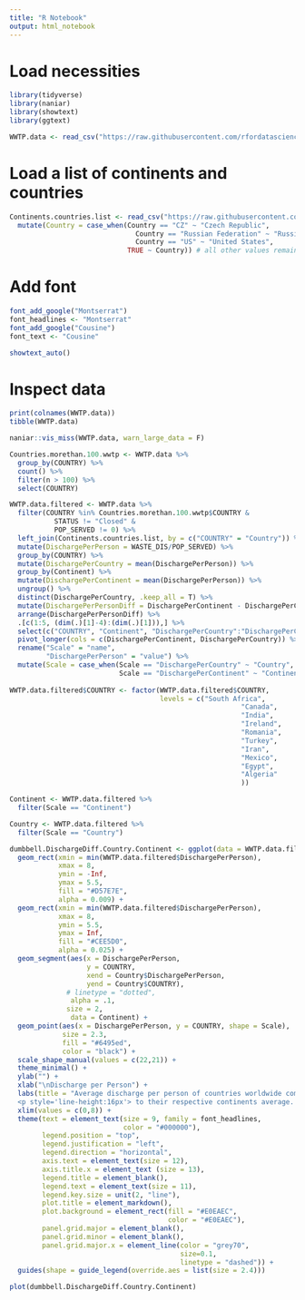 ```yaml
---
title: "R Notebook"
output: html_notebook
---
```


# Load necessities
```r
library(tidyverse)
library(naniar)
library(showtext)
library(ggtext)
```

```r
WWTP.data <- read_csv("https://raw.githubusercontent.com/rfordatascience/tidytuesday/master/data/2022/2022-09-20/HydroWASTE_v10.csv")
```
# Load a list of continents and countries
```r
Continents.countries.list <- read_csv("https://raw.githubusercontent.com/dbouquin/IS_608/master/NanosatDB_munging/Countries-Continents.csv") %>%
  mutate(Country = case_when(Country == "CZ" ~ "Czech Republic",
                               Country == "Russian Federation" ~ "Russia",
                               Country == "US" ~ "United States",
                             TRUE ~ Country)) # all other values remain the same
```
# Add font
```r
font_add_google("Montserrat")
font_headlines <- "Montserrat"
font_add_google("Cousine")
font_text <- "Cousine"

showtext_auto()
```


# Inspect data
```r
print(colnames(WWTP.data))
tibble(WWTP.data)
```

```r
naniar::vis_miss(WWTP.data, warn_large_data = F)
```

```r
Countries.morethan.100.wwtp <- WWTP.data %>%
  group_by(COUNTRY) %>%
  count() %>%
  filter(n > 100) %>%
  select(COUNTRY)

WWTP.data.filtered <- WWTP.data %>%
  filter(COUNTRY %in% Countries.morethan.100.wwtp$COUNTRY &
           STATUS != "Closed" &
           POP_SERVED != 0) %>%
  left_join(Continents.countries.list, by = c("COUNTRY" = "Country")) %>%
  mutate(DischargePerPerson = WASTE_DIS/POP_SERVED) %>%
  group_by(COUNTRY) %>%
  mutate(DischargePerCountry = mean(DischargePerPerson)) %>%
  group_by(Continent) %>%
  mutate(DischargePerContinent = mean(DischargePerPerson)) %>%
  ungroup() %>%
  distinct(DischargePerCountry, .keep_all = T) %>%
  mutate(DischargePerPersonDiff = DischargePerContinent - DischargePerCountry) %>%
  arrange(DischargePerPersonDiff) %>%
  .[c(1:5, (dim(.)[1]-4):(dim(.)[1])),] %>%
  select(c("COUNTRY", "Continent", "DischargePerCountry":"DischargePerContinent")) %>%
  pivot_longer(cols = c(DischargePerContinent, DischargePerCountry)) %>%
  rename("Scale" = "name",
         "DischargePerPerson" = "value") %>%
  mutate(Scale = case_when(Scale == "DischargePerCountry" ~ "Country",
                           Scale == "DischargePerContinent" ~ "Continent"))
  
WWTP.data.filtered$COUNTRY <- factor(WWTP.data.filtered$COUNTRY, 
                                     levels = c("South Africa",
                                                         "Canada",
                                                         "India",
                                                         "Ireland",
                                                         "Romania",
                                                         "Turkey",
                                                         "Iran",
                                                         "Mexico",
                                                         "Egypt",
                                                         "Algeria"
                                                         ))

Continent <- WWTP.data.filtered %>%
  filter(Scale == "Continent")

Country <- WWTP.data.filtered %>%
  filter(Scale == "Country")
```


```r
dumbbell.DischargeDiff.Country.Continent <- ggplot(data = WWTP.data.filtered) +
  geom_rect(xmin = min(WWTP.data.filtered$DischargePerPerson),
            xmax = 8,
            ymin = -Inf,
            ymax = 5.5,
            fill = "#D57E7E",
            alpha = 0.009) +
  geom_rect(xmin = min(WWTP.data.filtered$DischargePerPerson),
            xmax = 8,
            ymin = 5.5,
            ymax = Inf,
            fill = "#CEE5D0",
            alpha = 0.025) +
  geom_segment(aes(x = DischargePerPerson,
                   y = COUNTRY,
                   xend = Country$DischargePerPerson,
                   yend = Country$COUNTRY),
              # linetype = "dotted",
               alpha = .1,
              size = 2,
               data = Continent) +
  geom_point(aes(x = DischargePerPerson, y = COUNTRY, shape = Scale),
             size = 2.3,
             fill = "#6495ed",
             color = "black") +
  scale_shape_manual(values = c(22,21)) +
  theme_minimal() +
  ylab("") +
  xlab("\nDischarge per Person") +
  labs(title = "Average discharge per person of countries worldwide compared 
  <p style='line-height:16px'> to their respective continents average. Plot shows the 5 countries </p><p style='line-height:16px> with the highest positive and negative difference.</p><p style='font-size: 10px'> Data based on countries with > 100 WWTPs </p>") +
  xlim(values = c(0,8)) +
  theme(text = element_text(size = 9, family = font_headlines,
                            color = "#000000"),
        legend.position = "top",
        legend.justification = "left",
        legend.direction = "horizontal",
        axis.text = element_text(size = 12),
        axis.title.x = element_text (size = 13),
        legend.title = element_blank(),
        legend.text = element_text(size = 11),
        legend.key.size = unit(2, "line"),
        plot.title = element_markdown(),
        plot.background = element_rect(fill = "#E0EAEC",
                                       color = "#E0EAEC"),
        panel.grid.major = element_blank(),
        panel.grid.minor = element_blank(),
        panel.grid.major.x = element_line(color = "grey70",
                                          size=0.1,
                                          linetype = "dashed")) +
  guides(shape = guide_legend(override.aes = list(size = 2.4)))

plot(dumbbell.DischargeDiff.Country.Continent)
```

